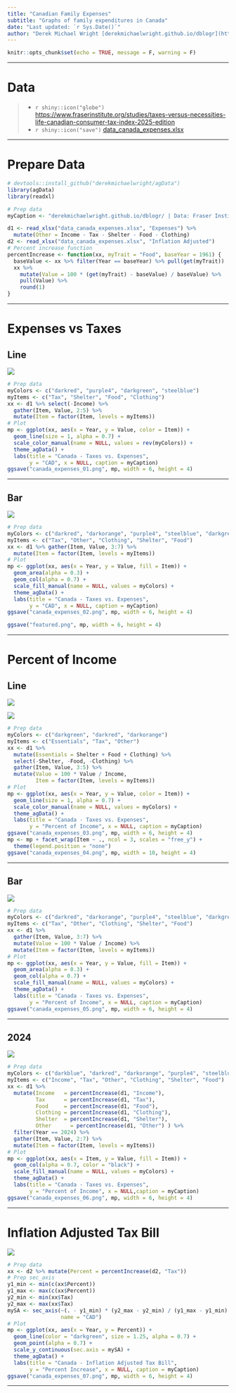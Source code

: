 ```yaml
---
title: "Canadian Family Expenses"
subtitle: "Graphs of family expenditures in Canada"
date: "Last updated: `r Sys.Date()`"
author: "Derek Michael Wright [derekmichaelwright.github.io/dblogr](https://derekmichaelwright.github.io/dblogr/) <derek.wright@usask.ca>"
---
```


```r
knitr::opts_chunk$set(echo = TRUE, message = F, warning = F)
```

---

# Data

> - `r shiny::icon("globe")` [https://www.fraserinstitute.org/studies/taxes-versus-necessities-life-canadian-consumer-tax-index-2025-edition](https://www.fraserinstitute.org/studies/taxes-versus-necessities-life-canadian-consumer-tax-index-2025-edition){target="_blank"}
> - `r shiny::icon("save")` [data_canada_expenses.xlsx](data_canada_expenses.xlsx)

---

# Prepare Data

```r
# devtools::install_github("derekmichaelwright/agData")
library(agData)
library(readxl)
```

```r
# Prep data
myCaption <- "derekmichaelwright.github.io/dblogr/ | Data: Fraser Institute"

d1 <- read_xlsx("data_canada_expenses.xlsx", "Expenses") %>%
  mutate(Other = Income - Tax - Shelter - Food - Clothing)
d2 <- read_xlsx("data_canada_expenses.xlsx", "Inflation Adjusted")
# Percent increase function
percentIncrease <- function(xx, myTrait = "Food", baseYear = 1961) {
  baseValue <- xx %>% filter(Year == baseYear) %>% pull(get(myTrait))
  xx %>% 
    mutate(Value = 100 * (get(myTrait) - baseValue) / baseValue) %>%
    pull(Value) %>% 
    round(1)
}
```

---

# Expenses vs Taxes {.tabset .tabset-pills}

## Line

![](canada_expenses_01.png)

```r
# Prep data
myColors <- c("darkred", "purple4", "darkgreen", "steelblue")
myItems <- c("Tax", "Shelter", "Food", "Clothing")
xx <- d1 %>% select(-Income) %>%
  gather(Item, Value, 2:5) %>%
  mutate(Item = factor(Item, levels = myItems))
# Plot
mp <- ggplot(xx, aes(x = Year, y = Value, color = Item)) +
  geom_line(size = 1, alpha = 0.7) +
  scale_color_manual(name = NULL, values = rev(myColors)) +
  theme_agData() +
  labs(title = "Canada - Taxes vs. Expenses", 
       y = "CAD", x = NULL, caption = myCaption)
ggsave("canada_expenses_01.png", mp, width = 6, height = 4)
```

---

## Bar

![](canada_expenses_02.png)

```r
# Prep data
myColors <- c("darkred", "darkorange", "purple4", "steelblue", "darkgreen")
myItems <- c("Tax", "Other", "Clothing", "Shelter", "Food")
xx <- d1 %>% gather(Item, Value, 3:7) %>%
  mutate(Item = factor(Item, levels = myItems))
# Plot
mp <- ggplot(xx, aes(x = Year, y = Value, fill = Item)) +
  geom_area(alpha = 0.3) +
  geom_col(alpha = 0.7) +
  scale_fill_manual(name = NULL, values = myColors) +
  theme_agData() +
  labs(title = "Canada - Taxes vs. Expenses",
       y = "CAD", x = NULL, caption = myCaption)
ggsave("canada_expenses_02.png", mp, width = 6, height = 4)
```

```r
ggsave("featured.png", mp, width = 6, height = 4)
```

---

# Percent of Income {.tabset .tabset-pills}

## Line

![](canada_expenses_03.png)

![](canada_expenses_04.png)

```r
# Prep data
myColors <- c("darkgreen", "darkred", "darkorange")
myItems <- c("Essentials", "Tax", "Other")
xx <- d1 %>% 
  mutate(Essentials = Shelter + Food + Clothing) %>%
  select(-Shelter, -Food, -Clothing) %>%
  gather(Item, Value, 3:5) %>%
  mutate(Value = 100 * Value / Income,
         Item = factor(Item, levels = myItems))
# Plot
mp <- ggplot(xx, aes(x = Year, y = Value, color = Item)) +
  geom_line(size = 1, alpha = 0.7) +
  scale_color_manual(name = NULL, values = myColors) +
  theme_agData() +
  labs(title = "Canada - Taxes vs. Expenses",
       y = "Percent of Income", x = NULL, caption = myCaption)
ggsave("canada_expenses_03.png", mp, width = 6, height = 4)
mp <- mp + facet_wrap(Item ~ ., ncol = 3, scales = "free_y") +
  theme(legend.position = "none")
ggsave("canada_expenses_04.png", mp, width = 10, height = 4)
```

---

## Bar

![](canada_expenses_05.png)

```r
# Prep data
myColors <- c("darkred", "darkorange", "purple4", "steelblue", "darkgreen")
myItems <- c("Tax", "Other", "Clothing", "Shelter", "Food")
xx <- d1 %>% 
  gather(Item, Value, 3:7) %>%
  mutate(Value = 100 * Value / Income) %>%
  mutate(Item = factor(Item, levels = myItems))
# Plot
mp <- ggplot(xx, aes(x = Year, y = Value, fill = Item)) +
  geom_area(alpha = 0.3) +
  geom_col(alpha = 0.7) +
  scale_fill_manual(name = NULL, values = myColors) +
  theme_agData() +
  labs(title = "Canada - Taxes vs. Expenses",
       y = "Percent of Income", x = NULL, caption = myCaption)
ggsave("canada_expenses_05.png", mp, width = 6, height = 4)
```

---

## 2024

![](canada_expenses_06.png)

```r
# Prep data
myColors <- c("darkblue", "darkred", "darkorange", "purple4", "steelblue", "darkgreen")
myItems <- c("Income", "Tax", "Other", "Clothing", "Shelter", "Food")
xx <- d1 %>% 
  mutate(Income   = percentIncrease(d1, "Income"),
         Tax      = percentIncrease(d1, "Tax"),
         Food     = percentIncrease(d1, "Food"),
         Clothing = percentIncrease(d1, "Clothing"),
         Shelter  = percentIncrease(d1, "Shelter"),
         Other      = percentIncrease(d1, "Other") ) %>%
  filter(Year == 2024) %>%
  gather(Item, Value, 2:7) %>%
  mutate(Item = factor(Item, levels = myItems))
# Plot
mp <- ggplot(xx, aes(x = Item, y = Value, fill = Item)) +
  geom_col(alpha = 0.7, color = "black") +
  scale_fill_manual(name = NULL, values = myColors) +
  theme_agData() +
  labs(title = "Canada - Taxes vs. Expenses",
       y = "Percent of Income", x = NULL,caption = myCaption)
ggsave("canada_expenses_06.png", mp, width = 6, height = 4)
```

---

# Inflation Adjusted Tax Bill

![](canada_expenses_07.png)

```r
# Prep data
xx <- d2 %>% mutate(Percent = percentIncrease(d2, "Tax"))
# Prep sec_axis
y1_min <- min(c(xx$Percent))
y1_max <- max(c(xx$Percent))
y2_min <- min(xx$Tax)
y2_max <- max(xx$Tax)
mySA <- sec_axis(~(. - y1_min) * (y2_max - y2_min) / (y1_max - y1_min) + y2_min, 
                 name = "CAD")
# Plot
mp <- ggplot(xx, aes(x = Year, y = Percent)) +
  geom_line(color = "darkgreen", size = 1.25, alpha = 0.7) +
  geom_point(alpha = 0.7) +
  scale_y_continuous(sec.axis = mySA) +
  theme_agData() +
  labs(title = "Canada - Inflation Adjusted Tax Bill", 
       y = "Percent Increase", x = NULL, caption = myCaption)
ggsave("canada_expenses_07.png", mp, width = 6, height = 4)
```

---
